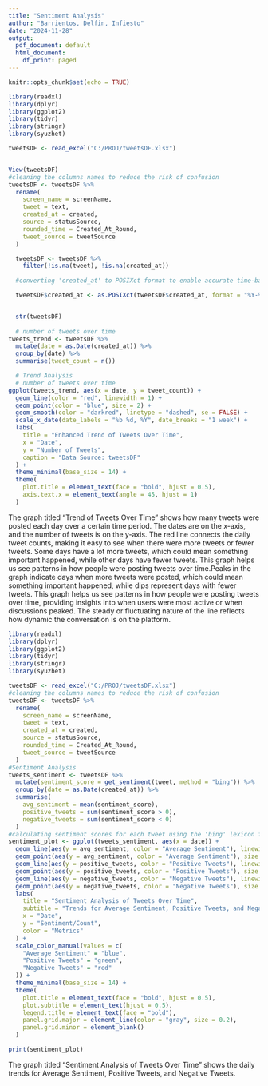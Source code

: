 ```yaml
---
title: "Sentiment Analysis"
author: "Barrientos, Delfin, Infiesto"
date: "2024-11-28"
output:
  pdf_document: default
  html_document:
    df_print: paged
---
```


```r
knitr::opts_chunk$set(echo = TRUE)
```

```r
library(readxl)
library(dplyr)
library(ggplot2)
library(tidyr)
library(stringr)
library(syuzhet)

tweetsDF <- read_excel("C:/PROJ/tweetsDF.xlsx")


View(tweetsDF)
#cleaning the columns names to reduce the risk of confusion
tweetsDF <- tweetsDF %>% 
  rename(
    screen_name = screenName,
    tweet = text,
    created_at = created,
    source = statusSource,
    rounded_time = Created_At_Round,
    tweet_source = tweetSource
  )

  tweetsDF <- tweetsDF %>%
    filter(!is.na(tweet), !is.na(created_at))
  
  #converting 'created_at' to POSIXct format to enable accurate time-based analysis of tweet trends.

  tweetsDF$created_at <- as.POSIXct(tweetsDF$created_at, format = "%Y-%m-%d %H:%M:%S")


  str(tweetsDF)
  
  # number of tweets over time
tweets_trend <- tweetsDF %>%
  mutate(date = as.Date(created_at)) %>%
  group_by(date) %>%
  summarise(tweet_count = n())

  # Trend Analysis
  # number of tweets over time
ggplot(tweets_trend, aes(x = date, y = tweet_count)) +
  geom_line(color = "red", linewidth = 1) +
  geom_point(color = "blue", size = 2) +
  geom_smooth(color = "darkred", linetype = "dashed", se = FALSE) +
  scale_x_date(date_labels = "%b %d, %Y", date_breaks = "1 week") +
  labs(
    title = "Enhanced Trend of Tweets Over Time",
    x = "Date",
    y = "Number of Tweets",
    caption = "Data Source: tweetsDF"
  ) +
  theme_minimal(base_size = 14) +
  theme(
    plot.title = element_text(face = "bold", hjust = 0.5),
    axis.text.x = element_text(angle = 45, hjust = 1)
  )

```
The graph titled "Trend of Tweets Over Time" shows how many tweets were posted each day over a certain time period. The dates are on the x-axis, and the number of tweets is on the y-axis. The red line connects the daily tweet counts, making it easy to see when there were more tweets or fewer tweets. Some days have a lot more tweets, which could mean something important happened, while other days have fewer tweets. This graph helps us see patterns in how people were posting tweets over time.Peaks in the graph indicate days when more tweets were posted, which could mean something important happened, while dips represent days with fewer tweets. This graph helps us see patterns in how people were posting tweets over time, providing insights into when users were most active or when discussions peaked. The steady or fluctuating nature of the line reflects how dynamic the conversation is on the platform.

```r
library(readxl)
library(dplyr)
library(ggplot2)
library(tidyr)
library(stringr)
library(syuzhet)

tweetsDF <- read_excel("C:/PROJ/tweetsDF.xlsx")
#cleaning the columns names to reduce the risk of confusion
tweetsDF <- tweetsDF %>% 
  rename(
    screen_name = screenName,
    tweet = text,
    created_at = created,
    source = statusSource,
    rounded_time = Created_At_Round,
    tweet_source = tweetSource
  )
#Sentiment Analysis
tweets_sentiment <- tweetsDF %>%
  mutate(sentiment_score = get_sentiment(tweet, method = "bing")) %>%
  group_by(date = as.Date(created_at)) %>%
  summarise(
    avg_sentiment = mean(sentiment_score),
    positive_tweets = sum(sentiment_score > 0),
    negative_tweets = sum(sentiment_score < 0)
  )
#calculating sentiment scores for each tweet using the 'bing' lexicon from the syuzhet package.
sentiment_plot <- ggplot(tweets_sentiment, aes(x = date)) +
  geom_line(aes(y = avg_sentiment, color = "Average Sentiment"), linewidth = 1) +
  geom_point(aes(y = avg_sentiment, color = "Average Sentiment"), size = 2) +
  geom_line(aes(y = positive_tweets, color = "Positive Tweets"), linewidth = 1) +
  geom_point(aes(y = positive_tweets, color = "Positive Tweets"), size = 2) +
  geom_line(aes(y = negative_tweets, color = "Negative Tweets"), linewidth = 1) +
  geom_point(aes(y = negative_tweets, color = "Negative Tweets"), size = 2) +
  labs(
    title = "Sentiment Analysis of Tweets Over Time",
    subtitle = "Trends for Average Sentiment, Positive Tweets, and Negative Tweets",
    x = "Date",
    y = "Sentiment/Count",
    color = "Metrics"
  ) +
  scale_color_manual(values = c(
    "Average Sentiment" = "blue",
    "Positive Tweets" = "green",
    "Negative Tweets" = "red"
  )) +
  theme_minimal(base_size = 14) +
  theme(
    plot.title = element_text(face = "bold", hjust = 0.5),
    plot.subtitle = element_text(hjust = 0.5),
    legend.title = element_text(face = "bold"),
    panel.grid.major = element_line(color = "gray", size = 0.2),
    panel.grid.minor = element_blank()
  )

print(sentiment_plot)


```
The graph titled "Sentiment Analysis of Tweets Over Time" shows the daily trends for Average Sentiment, Positive Tweets, and Negative Tweets. 








